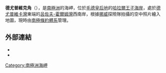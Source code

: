 {{Coord|69|43|S|38|2|E|source:GNIS|display=title}}

'''德尤普維克角'''（{{lang-nn|Djupvikodden}}），是[[南極洲|南極洲]]的海岬，位於[[毛德皇后地|毛德皇后地]]的[[哈拉爾王子海岸|哈拉爾王子海岸]]，處於[[德尤普維卡灣|德尤普維卡灣]]東端的[[呂佐夫-霍爾姆灣|呂佐夫-霍爾姆灣]]西南岸，根據[[挪威|挪威]]探險隊拍攝的空中照片繪入地圖，現時由[[南極條約體系|南極條約體系]]管理。

==外部連結==
*{{cite gnis | type = antarid | id = 3922| name =Djupvik Point| accessdate = 2012-01-22}}
*{{usgs-gazetteer|id=3922}}

{{Antarctica-geo-stub}}
[[Category:南極洲海岬|Category:南極洲海岬]]
